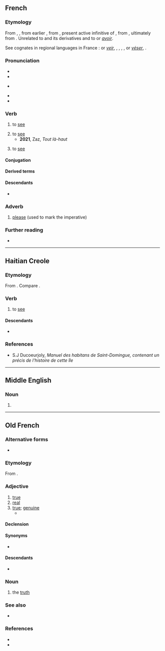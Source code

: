 ==French==

===Etymology===
From {{inh|fr|fro|veoir}}, {{m|fro|veir}}, from earlier {{m|fro|vedeir}}, from {{inh|fr|la|vidēre}}, present active infinitive of {{m|la|videō}}, from {{inh|fr|itc-pro|*widēō}}, ultimately from {{der|fr|ine-pro|*weyd-}}. Unrelated to {{m|fr|voie}} and its derivatives and to {{m|fr|voirie}} or ''[[avoir]]''.

See cognates in regional languages in France : {{cog|nrf|veî}} or ''[[veir]]'', {{cog|roa-gal|vair}}, {{cog|pcd|vir}}, {{cog|roa-brg|voi}}, {{cog|frp|vêre}}, {{cog|oc|veire}} or ''[[véser]]'', {{cog|co|vedè}}.

===Pronunciation===
* {{fr-IPA}}
* {{audio|fr|Fr-voir.ogg|audio}}
* {{a|Louisiana}} {{IPA|fr|[(v)wɒ(ɾ)]}}
* {{homophones|fr|voire}}
* {{rhymes|fr|waʁ|s=1}}

===Verb===
{{fr-verb}}

# to [[see]] {{gloss|visually}}
#: {{ux|fr|Je '''vois''' ma mère là-bas.|I '''see''' my mother over there.}}
#: {{ux|fr|On ne '''voit''' pas souvent de la neige par ici.|One doesn't often '''see''' snow around here.}}
# to [[see]] {{gloss|to understand}}
#* '''2021''', Zaz, ''Tout là-haut''
#*: {{quote|fr|Si on s'en allait tout là-haut, si on prenait de la hauteur, tu '''verrais''' que le monde est beau, beau.}}
#: {{ux|fr|Tu '''vois''' que tu avais tort ?|Do you '''see''' that you were wrong?}}
# to [[see]] {{gloss|to visit, to go and see}}

====Conjugation====
{{fr-conj-auto}}

====Derived terms====
{{der4|fr
|je vois
|aller se faire voir
|aller se faire voir chez les Grecs
|allez voir là-bas si j'y suis
|avoir à voir
|ben voyons
|qui vivra verra
|bien vu
|en avoir vu d'autres
|en voir de toutes les couleurs
|faire peine à voir
|il faut le voir pour le croire
|il n'est pire aveugle que celui qui ne veut pas voir
|ne pas voir plus loin que le bout de son nez
|ne plus pouvoir voir en peinture
|ni vu ni connu
|n'y voir que du feu
|prévoir
|revoir
|rien à voir
|se voir comme le nez au milieu du visage
|si tu vois ce que je veux dire
|voir d'un bon œil
|voir d'un mauvais œil
|voir du même œil
|voir du pays
|voir grand
|voir la vie en rose
|voir le bon côté des choses
|voir le bout du tunnel
|voir le jour
|voir le loup
|voir les choses en grand
|voir midi à sa porte
|voir rouge
|voir trente-six chandelles
|voir venir
|voyance
|voyeur
|voyons voir
}}

====Descendants====
* {{desctree|ht-sdm|voir}}

===Adverb===
{{fr-adv}}

# {{lb|fr|Louisiana French}} [[please]] (used to mark the imperative)
#: {{uxi|fr|Viens '''voir''' ici.|Come here '''please'''.}}

===Further reading===
* {{R:TLFi}}

{{cln|fr|non-affirmatively subjunctive-subordinating terms}}

----

==Haitian Creole==

===Etymology===
From {{inh|ht|fr|-}} {{m|fr|voir|4=to see}}. Compare {{cog|lou|oua}}.

===Verb===
{{head|ht|verb}}

# {{lb|ht|Saint-Domingue}} to [[see]]
#:{{uxi|ht|Mo '''voir''' ly ahier.|I '''saw''' him yesterday.}}

====Descendants====
* {{desc|ht|wè}}

===References===
* S.J Ducoeurjoly, ''Manuel des habitans de Saint-Domingue, contenant un précis de l'histoire de cette île''

----

==Middle English==

===Noun===
{{head|enm|noun}}

# {{alternative form of|enm|veir}}

----

==Old French==

===Alternative forms===
* {{alter|fro|veir|vair|ver}}

===Etymology===
From {{inh|fro|la|vērus}}.

===Adjective===
{{fro-adj}}

# [[true]]
# [[real]]
# [[true]]; [[genuine]]
#* {{quote-book|fro|year=circa 1150|author=Thomas d'Angleterre|title=Le Roman de Tristan|passage={{lang|fro|E cele, qui est '''veire''' amie}}|translation=And she, who is a true friend|page=176 (of the Champion Classiques edition, {{ISBN|2-7453-0520-4}}, line 2178}}

====Declension====
{{fro-decl-adj}}

====Synonyms====
* {{l|fro|verai}}

====Descendants====
* {{desc|en|voir dire|bor=1|der=1}}

===Noun===
{{fro-noun|m}}

# the [[truth]]

===See also===
* {{l|fro|veoir}}

===References===
* {{R:Godefroy}}
* {{R:Anglo-Norman On-Line Hub|veir}}